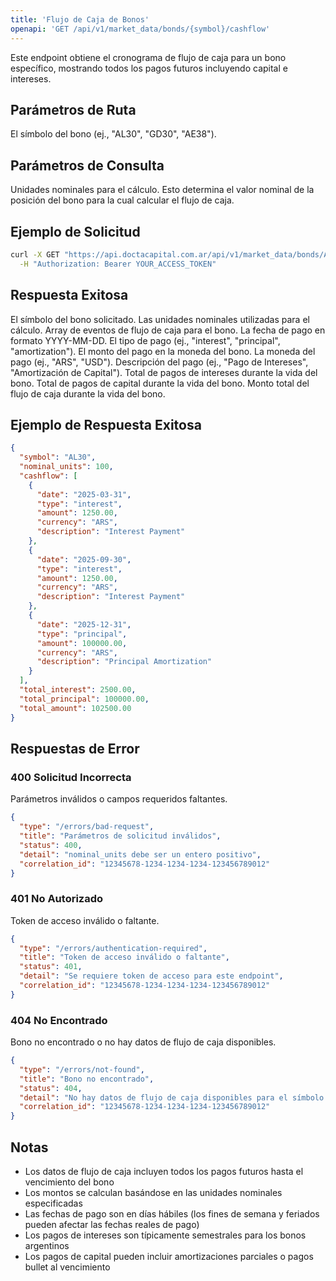 ```yaml
---
title: 'Flujo de Caja de Bonos'
openapi: 'GET /api/v1/market_data/bonds/{symbol}/cashflow'
---
```


<Note>
  Este endpoint obtiene el cronograma de flujo de caja para un bono específico, mostrando todos los pagos futuros incluyendo capital e intereses.
</Note>

## Parámetros de Ruta

<ParamField path="symbol" type="string" required>
  El símbolo del bono (ej., "AL30", "GD30", "AE38").
</ParamField>

## Parámetros de Consulta

<ParamField query="nominal_units" type="integer" required>
  Unidades nominales para el cálculo. Esto determina el valor nominal de la posición del bono para la cual calcular el flujo de caja.
</ParamField>

## Ejemplo de Solicitud

```bash
curl -X GET "https://api.doctacapital.com.ar/api/v1/market_data/bonds/AL30/cashflow?nominal_units=100" \
  -H "Authorization: Bearer YOUR_ACCESS_TOKEN"
```

## Respuesta Exitosa

<ResponseField name="symbol" type="string">
  El símbolo del bono solicitado.
</ResponseField>

<ResponseField name="nominal_units" type="integer">
  Las unidades nominales utilizadas para el cálculo.
</ResponseField>

<ResponseField name="cashflow" type="array">
  Array de eventos de flujo de caja para el bono.
</ResponseField>

<ResponseField name="cashflow[].date" type="string">
  La fecha de pago en formato YYYY-MM-DD.
</ResponseField>

<ResponseField name="cashflow[].type" type="string">
  El tipo de pago (ej., "interest", "principal", "amortization").
</ResponseField>

<ResponseField name="cashflow[].amount" type="number">
  El monto del pago en la moneda del bono.
</ResponseField>

<ResponseField name="cashflow[].currency" type="string">
  La moneda del pago (ej., "ARS", "USD").
</ResponseField>

<ResponseField name="cashflow[].description" type="string">
  Descripción del pago (ej., "Pago de Intereses", "Amortización de Capital").
</ResponseField>

<ResponseField name="total_interest" type="number">
  Total de pagos de intereses durante la vida del bono.
</ResponseField>

<ResponseField name="total_principal" type="number">
  Total de pagos de capital durante la vida del bono.
</ResponseField>

<ResponseField name="total_amount" type="number">
  Monto total del flujo de caja durante la vida del bono.
</ResponseField>

## Ejemplo de Respuesta Exitosa

```json
{
  "symbol": "AL30",
  "nominal_units": 100,
  "cashflow": [
    {
      "date": "2025-03-31",
      "type": "interest",
      "amount": 1250.00,
      "currency": "ARS",
      "description": "Interest Payment"
    },
    {
      "date": "2025-09-30",
      "type": "interest",
      "amount": 1250.00,
      "currency": "ARS",
      "description": "Interest Payment"
    },
    {
      "date": "2025-12-31",
      "type": "principal",
      "amount": 100000.00,
      "currency": "ARS",
      "description": "Principal Amortization"
    }
  ],
  "total_interest": 2500.00,
  "total_principal": 100000.00,
  "total_amount": 102500.00
}
```

## Respuestas de Error

### 400 Solicitud Incorrecta
Parámetros inválidos o campos requeridos faltantes.

```json
{
  "type": "/errors/bad-request",
  "title": "Parámetros de solicitud inválidos",
  "status": 400,
  "detail": "nominal_units debe ser un entero positivo",
  "correlation_id": "12345678-1234-1234-1234-123456789012"
}
```

### 401 No Autorizado
Token de acceso inválido o faltante.

```json
{
  "type": "/errors/authentication-required",
  "title": "Token de acceso inválido o faltante",
  "status": 401,
  "detail": "Se requiere token de acceso para este endpoint",
  "correlation_id": "12345678-1234-1234-1234-123456789012"
}
```

### 404 No Encontrado
Bono no encontrado o no hay datos de flujo de caja disponibles.

```json
{
  "type": "/errors/not-found",
  "title": "Bono no encontrado",
  "status": 404,
  "detail": "No hay datos de flujo de caja disponibles para el símbolo 'INVALID'",
  "correlation_id": "12345678-1234-1234-1234-123456789012"
}
```

## Notas

- Los datos de flujo de caja incluyen todos los pagos futuros hasta el vencimiento del bono
- Los montos se calculan basándose en las unidades nominales especificadas
- Las fechas de pago son en días hábiles (los fines de semana y feriados pueden afectar las fechas reales de pago)
- Los pagos de intereses son típicamente semestrales para los bonos argentinos
- Los pagos de capital pueden incluir amortizaciones parciales o pagos bullet al vencimiento
